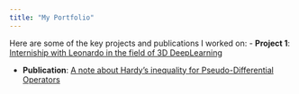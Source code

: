 ```yaml
---
title: "My Portfolio"
---
```


Here are some of the key projects and publications I worked on:
- **Project 1**: [Interniship with Leonardo in the field of 3D DeepLearning](https://github.com/yourusername/project2)

- **Publication**: [A note about Hardy's inequality for Pseudo-Differential Operators](https://github.com/yourusername/project1)

